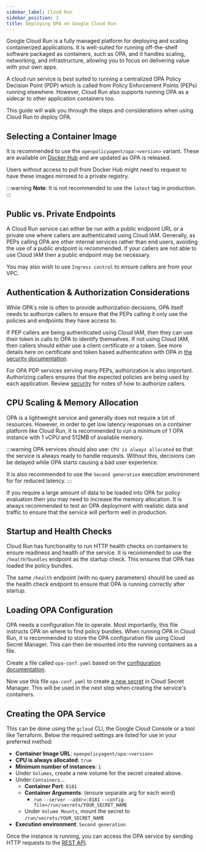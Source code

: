 ```yaml
---
sidebar_label: Cloud Run
sidebar_position: 3
title: Deploying OPA on Google Cloud Run
---
```


Google Cloud Run is a fully managed platform for deploying and scaling
containerized applications. It is well-suited for running off-the-shelf software
packaged as containers, such as OPA, and it handles scaling, networking, and
infrastructure, allowing you to focus on delivering value with your own apps.

A cloud run service is best suited to running a centralized OPA Policy Decision
Point (PDP) which is called from Policy Enforcement Points (PEPs) running
elsewhere. However, Cloud Run also supports running OPA as a sidecar to other
application containers too.

This guide will walk you through the steps and considerations when using Cloud
Run to deploy OPA.


## Selecting a Container Image

It is recommended to use the `openpolicyagent/opa:<version>` variant. These are
available on [Docker Hub](https://hub.docker.com/r/openpolicyagent/opa) and
are updated as OPA is released.

Users without access to pull from Docker Hub might need to request to have these
images mirrored to a private registry.


:::warning
**Note**: It is not recommended to use the `latest` tag in production.
:::


## Public vs. Private Endpoints

A Cloud Run service can either be run with a public endpoint URL or a private
one where callers are authenticated using Cloud IAM. Generally, as PEPs calling
OPA are other internal services rather than end users, avoiding the use of a
public endpoint is recommended. If your callers are not able to use
Cloud IAM then a public endpoint may be necessary.

You may also wish to use `Ingress control` to ensure callers are from your VPC.


## Authentication & Authorization Considerations

While OPA's role is often to provide authorization decisions, OPA itself needs
to authorize callers to ensure that the PEPs calling it only use the policies
and endpoints they have access to.

If PEP callers are being authenticated using Cloud IAM, then they can use their
token in calls to OPA to identify themselves. If not using Cloud IAM, then
callers should either use a client certificate or a token. See more details here
on certificate and token based authentication with OPA in
[the security documentation](../../security/).

For OPA PDP services serving many PEPs, authorization is also important.
Authorizing callers ensures that the expected policies are being used by each
application. Review [security](../../security/) for notes of how to authorize
callers.

## CPU Scaling & Memory Allocation

OPA is a lightweight service and generally does not require a lot of resources.
However, in order to get low latency responses on a container platform like
Cloud Run, it is recommended to run a minimum of 1 OPA instance with 1 vCPU and
512MB of available memory.

:::warning
OPA services should also use: `CPU is always allocated` so that the service is
always ready to handle requests. Without this, decisions can be delayed while
OPA starts causing a bad user experience.

It is also recommended to use the `Second generation` execution environment for
for reduced latency.
:::

If you require a large amount of data to be loaded into OPA for policy
evaluation then you may need to increase the memory allocation. It is always
recommended to test an OPA deployment with realistic data and traffic to ensure
that the service will perform well in production.


## Startup and Health Checks

Cloud Run has functionality to run HTTP health checks on containers to ensure
readiness and health of the service. It is recommended to use the
`/health?bundles` endpoint as the startup check. This ensures that OPA has
loaded the policy bundles.

The same `/health` endpoint (with no query parameters) should be used as the
health check endpoint to ensure that OPA is running correctly after startup.


## Loading OPA Configuration

OPA needs a configuration file to operate. Most importantly, this file
instructs OPA on where to find policy bundles. When running OPA in Cloud Run,
it is recommended to store the OPA configuration file using Cloud Secret
Manager. This can then be mounted into the running containers as a file.

Create a file called `opa-conf.yaml` based on the
[configuration documentation](../../configuration).

Now use this file `opa-conf.yaml` to create
[a new secret](https://console.cloud.google.com/security/secret-manager/create)
in Cloud Secret Manager. This will be used in the next step when creating the
service's containers.


## Creating the OPA Service

This can be done using the `gcloud` CLI, the Google Cloud Console or a tool like
Terraform. Below the required settings are listed for use in your preferred
method:

- **Container Image URL**: `openpolicyagent/opa:<version>`
- **CPU is always allocated**: `true`
- **Minimum number of instances**: `1`
- Under `Volumes`, create a new volume for the secret created above.
- Under `Containers`...
  - **Container Port**: `8181`
  - **Container Arguments**: (ensure separate arg for each word)
    - `run` `--server` `--addr=:8181` `--config-file=/run/secrets/YOUR_SECRET_NAME`
  - Under `Volume Mounts`, mount the secret to `/run/secrets/YOUR_SECRET_NAME`
- **Execution environment**: `Second generation`

Once the instance is running, you can access the OPA service by sending HTTP
requests to the
[REST API](../../rest-api).

